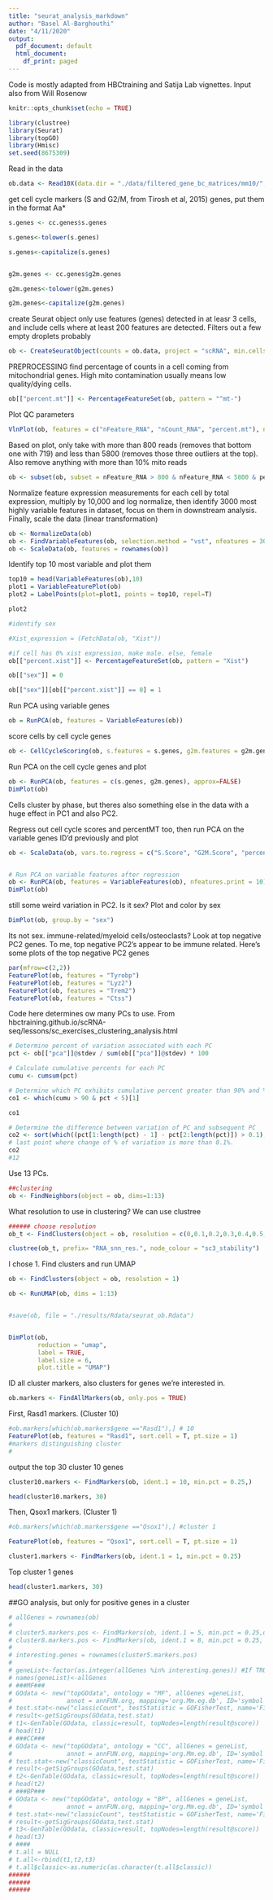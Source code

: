 ```yaml
---
title: "seurat_analysis_markdown"
author: "Basel Al-Barghouthi"
date: "4/11/2020"
output:
  pdf_document: default
  html_document:
    df_print: paged
---
```


Code is mostly adapted from HBCtraining and Satija Lab vignettes. Input also from Will Rosenow
```r
knitr::opts_chunk$set(echo = TRUE)
```


```r
library(clustree)
library(Seurat)
library(topGO)
library(Hmisc)
set.seed(8675309)
```

Read in the data
```r

ob.data <- Read10X(data.dir = "./data/filtered_gene_bc_matrices/mm10/",unique.features = T)
```



get cell cycle markers (S and G2/M, from Tirosh et al, 2015) genes, put them in the format Aa*

```r
s.genes <- cc.genes$s.genes

s.genes<-tolower(s.genes)

s.genes<-capitalize(s.genes)


g2m.genes <- cc.genes$g2m.genes

g2m.genes<-tolower(g2m.genes)

g2m.genes<-capitalize(g2m.genes)
```


create Seurat object
only use features (genes) detected in at leasr 3 cells, and include cells where at least 200 features are detected. Filters out a few empty droplets probably

```r
ob <- CreateSeuratObject(counts = ob.data, project = "scRNA", min.cells = 3, min.features = 200)
```

PREPROCESSING
find percentage of counts in a cell coming from mitochondrial genes. High mito contamination usually means low quality/dying cells.

```r
ob[["percent.mt"]] <- PercentageFeatureSet(ob, pattern = "^mt-")
```

Plot QC parameters

```r
VlnPlot(ob, features = c("nFeature_RNA", "nCount_RNA", "percent.mt"), ncol = 3)
```

Based on plot, only take with more than 800 reads (removes that bottom one with 719) and less than 5800 (removes those three outliers at the top). 
Also remove anything with more than 10% mito reads

```r
ob <- subset(ob, subset = nFeature_RNA > 800 & nFeature_RNA < 5800 & percent.mt < 10)
```


Normalize feature expression measurements for each cell by total expression, multiply by 10,000 and log normalize, then identify 3000 most highly variable features in dataset, focus on them in downstream analysis.
Finally, scale the data (linear transformation)


```r
ob <- NormalizeData(ob)
ob <- FindVariableFeatures(ob, selection.method = "vst", nfeatures = 3000)
ob <- ScaleData(ob, features = rownames(ob))
```

Identify top 10 most variable and plot them
```r

top10 = head(VariableFeatures(ob),10)
plot1 = VariableFeaturePlot(ob)
plot2 = LabelPoints(plot=plot1, points = top10, repel=T)             

plot2
```

```r
#identify sex

#Xist_expression = (FetchData(ob, "Xist"))

#if cell has 0% xist expression, make male. else, female
ob[["percent.xist"]] <- PercentageFeatureSet(ob, pattern = "Xist")

ob[["sex"]] = 0

ob[["sex"]][ob[["percent.xist"]] == 0] = 1
```

Run PCA using variable genes

```r
ob = RunPCA(ob, features = VariableFeatures(ob))
```

score cells by cell cycle genes
```r
ob <- CellCycleScoring(ob, s.features = s.genes, g2m.features = g2m.genes, set.ident = TRUE)
```

Run PCA on the cell cycle genes and plot
```r
ob <- RunPCA(ob, features = c(s.genes, g2m.genes), approx=FALSE)
DimPlot(ob)
```
Cells cluster by phase, but theres also something else in the data with a huge effect in PC1 and also PC2.

Regress out cell cycle scores and percentMT too, then run PCA on the variable genes ID'd previously and plot
```r

ob <- ScaleData(ob, vars.to.regress = c("S.Score", "G2M.Score", "percent.mt"), features = rownames(ob))


# Run PCA on variable features after regression
ob <- RunPCA(ob, features = VariableFeatures(ob), nfeatures.print = 10)
DimPlot(ob)
```


still some weird variation in PC2. Is it sex?
Plot and color by sex

```r
DimPlot(ob, group.by = "sex")
```

Its not sex. immune-related/myeloid cells/osteoclasts? Look at top negative PC2 genes. To me, top negative PC2's appear to be immune related.
Here's some plots of the top negative PC2 genes

```r
par(mfrow=c(2,2))
FeaturePlot(ob, features = "Tyrobp")
FeaturePlot(ob, features = "Lyz2")
FeaturePlot(ob, features = "Trem2")
FeaturePlot(ob, features = "Ctss")
```



Code here determines ow many PCs to use. From hbctraining.github.io/scRNA-seq/lessons/sc_exercises_clustering_analysis.html
```r
# Determine percent of variation associated with each PC
pct <- ob[["pca"]]@stdev / sum(ob[["pca"]]@stdev) * 100

# Calculate cumulative percents for each PC
cumu <- cumsum(pct)

# Determine which PC exhibits cumulative percent greater than 90% and % variation associated with the PC as less than 5
co1 <- which(cumu > 90 & pct < 5)[1]

co1

# Determine the difference between variation of PC and subsequent PC
co2 <- sort(which((pct[1:length(pct) - 1] - pct[2:length(pct)]) > 0.1), decreasing = T)[1] + 1
# last point where change of % of variation is more than 0.1%.
co2
#12
```

Use 13 PCs.

```r
##clustering 
ob <- FindNeighbors(object = ob, dims=1:13)
```


What resolution to use in clustering? We can use clustree
```r
###### choose resolution
ob_t <- FindClusters(object = ob, resolution = c(0,0.1,0.2,0.3,0.4,0.5,0.6,0.7,0.8,0.9,1,1.1,1.2,1.3,1.4,1.5))

clustree(ob_t, prefix= "RNA_snn_res.", node_colour = "sc3_stability")
```

I chose 1. Find clusters and run UMAP

```r
ob <- FindClusters(object = ob, resolution = 1)

ob <- RunUMAP(ob, dims = 1:13)


#save(ob, file = "./results/Rdata/seurat_ob.Rdata")


DimPlot(ob,
        reduction = "umap",
        label = TRUE,
        label.size = 6,
        plot.title = "UMAP")
```



ID all cluster markers, also clusters for genes we're interested in.



```r
ob.markers <- FindAllMarkers(ob, only.pos = TRUE)
```


First, Rasd1 markers. (Cluster 10)
```r
#ob.markers[which(ob.markers$gene =="Rasd1"),] # 10
FeaturePlot(ob, features = "Rasd1", sort.cell = T, pt.size = 1)
#markers distinguishing cluster
#
```

output the top 30 cluster 10 genes
```r
cluster10.markers <- FindMarkers(ob, ident.1 = 10, min.pct = 0.25,)
```

```r
head(cluster10.markers, 30)
```



Then, Qsox1 markers. (Cluster 1)
```r
#ob.markers[which(ob.markers$gene =="Qsox1"),] #cluster 1

FeaturePlot(ob, features = "Qsox1", sort.cell = T, pt.size = 1)
```

```r
cluster1.markers <- FindMarkers(ob, ident.1 = 1, min.pct = 0.25)
```

Top cluster 1 genes
```r
head(cluster1.markers, 30)
```









##GO analysis, but only for positive genes in a cluster

```r
# allGenes = rownames(ob)
# 
# cluster5.markers.pos <- FindMarkers(ob, ident.1 = 5, min.pct = 0.25,only.pos = T)
# cluster8.markers.pos <- FindMarkers(ob, ident.1 = 8, min.pct = 0.25, only.pos = T)
# 
# interesting.genes = rownames(cluster5.markers.pos)
# 
# geneList<-factor(as.integer(allGenes %in% interesting.genes)) #If TRUE returns 1 as factor, otherwise 0
# names(geneList)<-allGenes
# ###MF###
# GOdata <- new("topGOdata", ontology = "MF", allGenes =geneList,
#               annot = annFUN.org, mapping='org.Mm.eg.db', ID='symbol')
# test.stat<-new("classicCount", testStatistic = GOFisherTest, name='Fisher test')
# result<-getSigGroups(GOdata,test.stat)
# t1<-GenTable(GOdata, classic=result, topNodes=length(result@score))
# head(t1)
# ###CC###
# GOdata <- new("topGOdata", ontology = "CC", allGenes = geneList,
#               annot = annFUN.org, mapping='org.Mm.eg.db', ID='symbol')
# test.stat<-new("classicCount", testStatistic = GOFisherTest, name='Fisher test')
# result<-getSigGroups(GOdata,test.stat)
# t2<-GenTable(GOdata, classic=result, topNodes=length(result@score))
# head(t2)
# ###BP###
# GOdata <- new("topGOdata", ontology = "BP", allGenes = geneList,
#               annot = annFUN.org, mapping='org.Mm.eg.db', ID='symbol')
# test.stat<-new("classicCount", testStatistic = GOFisherTest, name='Fisher test')
# result<-getSigGroups(GOdata,test.stat)
# t3<-GenTable(GOdata, classic=result, topNodes=length(result@score))
# head(t3)
# ####
# t.all = NULL
# t.all<-rbind(t1,t2,t3)
# t.all$classic<-as.numeric(as.character(t.all$classic))
######
######
######
```









